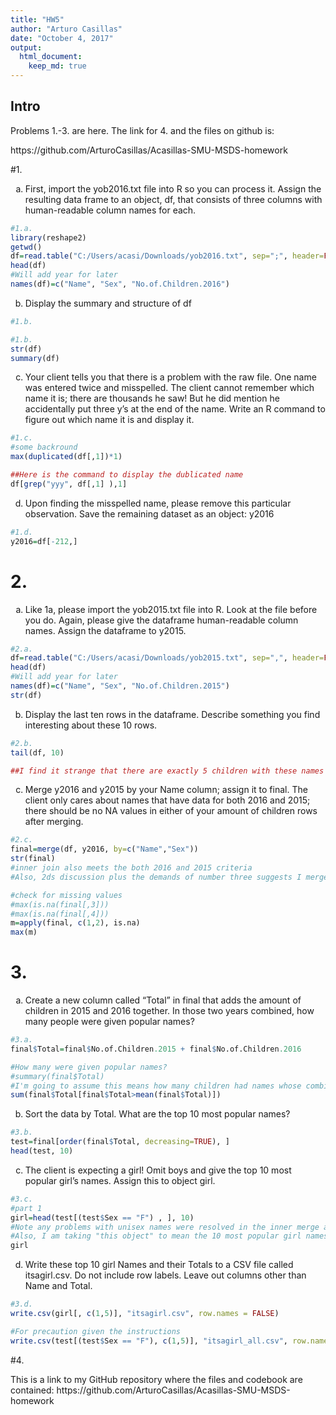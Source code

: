 ```yaml
---
title: "HW5"
author: "Arturo Casillas"
date: "October 4, 2017"
output: 
  html_document:
    keep_md: true
---
```


## Intro

Problems 1.-3. are here. The link for 4. and the files on github is:


https://github.com/ArturoCasillas/Acasillas-SMU-MSDS-homework


#1. 

a. First, import the yob2016.txt file into R so you can process it. Assign the resulting data frame to an object, df, that consists of three columns with human-readable column names for each.

```r
#1.a.
library(reshape2)
getwd()
df=read.table("C:/Users/acasi/Downloads/yob2016.txt", sep=";", header=FALSE)
head(df)
#Will add year for later
names(df)=c("Name", "Sex", "No.of.Children.2016")

```


b. Display the summary and structure of df 

```r
#1.b.

#1.b.
str(df)
summary(df)


```

c. Your client tells you that there is a problem with the raw file. One name was entered twice and misspelled. The client cannot remember which name it is; there are thousands he saw! But he did mention he accidentally put three y's at the end of the name. Write an R command to figure out which name it is and display it.

```r
#1.c.
#some backround
max(duplicated(df[,1])*1)

##Here is the command to display the dublicated name
df[grep("yyy", df[,1] ),1]

```

d. Upon finding the misspelled name, please remove this particular observation. Save the remaining dataset as an object: y2016

```r
#1.d.
y2016=df[-212,]
```



# 2.

a. Like 1a, please import the yob2015.txt file into R. Look at the file before you do. Again, please give the dataframe human-readable column names. Assign the dataframe to y2015.

```r

#2.a.
df=read.table("C:/Users/acasi/Downloads/yob2015.txt", sep=",", header=FALSE)
head(df)
#Will add year for later
names(df)=c("Name", "Sex", "No.of.Children.2015")
str(df)

```


b. Display the last ten rows in the dataframe. Describe something you find interesting about these 10 rows. 

```r
#2.b.
tail(df, 10)

##I find it strange that there are exactly 5 children with these names in each case

```

c. Merge y2016 and y2015 by your Name column; assign it to final. The client only cares about names that have data for both 2016 and 2015; there should be no NA values in either of your amount of children rows after merging.

```r
#2.c.
final=merge(df, y2016, by=c("Name","Sex"))
str(final)
#inner join also meets the both 2016 and 2015 criteria
#Also, 2ds discussion plus the demands of number three suggests I merge by "Name" and "Sex", unlike what it says on the problem text.

#check for missing values
#max(is.na(final[,3]))
#max(is.na(final[,4]))
m=apply(final, c(1,2), is.na)
max(m)

```
# 3.

a. Create a new column called "Total" in final that adds the amount of children in 2015 and 2016 together. In those two years combined, how many people were given popular names?

```r
#3.a.
final$Total=final$No.of.Children.2015 + final$No.of.Children.2016

#How many were given popular names?
#summary(final$Total)
#I'm going to assume this means how many children had names whose combined total count was above the mean
sum(final$Total[final$Total>mean(final$Total)])

```


b. Sort the data by Total. What are the top 10 most popular names? 

```r

#3.b.
test=final[order(final$Total, decreasing=TRUE), ]
head(test, 10)
```

c. The client is expecting a girl! Omit boys and give the top 10 most popular girl's names. Assign this to object girl.

```r
#3.c.
#part 1
girl=head(test[(test$Sex == "F") , ], 10)
#Note any problems with unisex names were resolved in the inner merge above on both "Name" and "Sex"
#Also, I am taking "this object" to mean the 10 most popular girl names
girl
```


d. Write these top 10 girl Names and their Totals to a CSV file called itsagirl.csv. Do not include row labels. Leave out columns other than Name and Total. 

```r
#3.d.
write.csv(girl[, c(1,5)], "itsagirl.csv", row.names = FALSE)

#For precaution given the instructions
write.csv(test[(test$Sex == "F"), c(1,5)], "itsagirl_all.csv", row.names = FALSE)
```


#4.

This is a link to my GitHub repository where the files and codebook are contained:
https://github.com/ArturoCasillas/Acasillas-SMU-MSDS-homework


